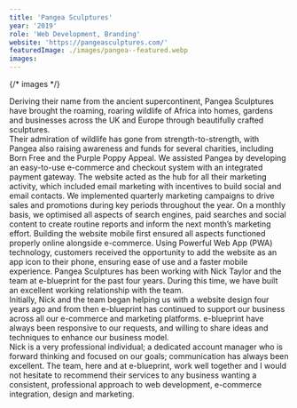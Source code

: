 ```yaml
---
title: 'Pangea Sculptures'
year: '2019'
role: 'Web Development, Branding'
website: 'https://pangeasculptures.com/'
featuredImage: ./images/pangea--featured.webp
images:
---
```



{/* images */}


<TextBlock title='Bringing the majesty of Africa into your home…'>
  Deriving their name from the ancient supercontinent, Pangea Sculptures have
  brought the roaming, roaring wildlife of Africa into homes, gardens and
  businesses across the UK and Europe through beautifully crafted sculptures.
  <br />
  Their admiration of wildlife has gone from strength-to-strength, with Pangea
  also raising awareness and funds for several charities, including Born Free
  and the Purple Poppy Appeal.
</TextBlock>

<ParallaxImage image={parallaxImage} />
<TextBlockV2 title='Covering all the bases'>
  We assisted Pangea by developing an easy-to-use e-commerce and checkout system
  with an integrated payment gateway. The website acted as the hub for all their
  marketing activity, which included email marketing with incentives to build
  social and email contacts. We implemented quarterly marketing campaigns to
  drive sales and promotions during key periods throughout the year. On a
  monthly basis, we optimised all aspects of search engines, paid searches and
  social content to create routine reports and inform the next month’s marketing
  effort.
</TextBlockV2>

<DraggableSlider images={images} />

<TextBlock title='Mobile and PWAs'>
  Building the website mobile first ensured all aspects functioned properly
  online alongside e-commerce. Using Powerful Web App (PWA) technology,
  customers received the opportunity to add the website as an app icon to their
  phone, ensuring ease of use and a faster mobile experience.
</TextBlock>

<Quote author='Bev Howard, General Manager'>
  Pangea Sculptures has been working with Nick Taylor and the team at
  e-blueprint for the past four years. During this time, we have built an
  excellent working relationship with the team.
  <br />
  Initially, Nick and the team began helping us with a website design four years
  ago and from then e-blueprint has continued to support our business across all
  our e-commerce and marketing platforms. e-blueprint have always been
  responsive to our requests, and willing to share ideas and techniques to
  enhance our business model.
  <br />
  Nick is a very professional individual; a dedicated account manager who is
  forward thinking and focused on our goals; communication has always been
  excellent. The team, here and at e-blueprint, work well together and I would
  not hesitate to recommend their services to any business wanting a consistent,
  professional approach to web development, e-commerce integration, design and
  marketing.
</Quote>
